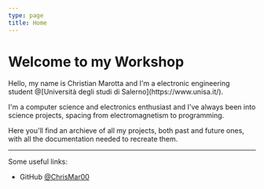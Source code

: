 ```yaml
---
type: page
title: Home
---
```


# Welcome to my Workshop

<p>Hello, my name is Christian Marotta and I'm a electronic engineering student @[Università degli studi di Salerno](https://www.unisa.it/).</p>
<p>I'm a computer science and electronics enthusiast and I've always been into science projects, spacing from electromagnetism to programming.</p>
<p>Here you'll find an archieve of all my projects, both past and future ones, with all the documentation needed to recreate them.</p>

---
Some useful links:

- GitHub [@ChrisMar00](https://github.com/ChrisMar00)